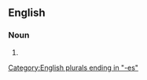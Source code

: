 ==English==

===Noun===
{{head|en|noun plural form}}

# {{plural of|butch|lang=en}}

[[Category:English plurals ending in "-es"]]